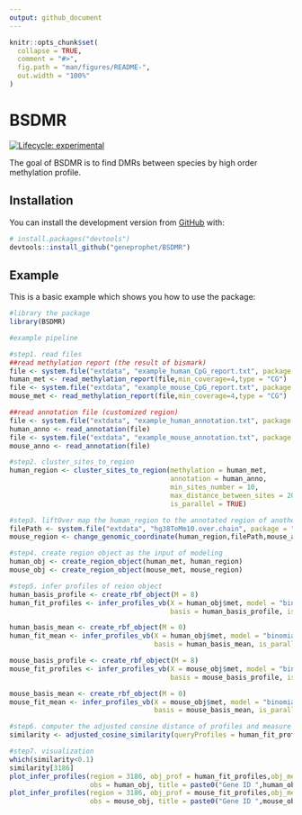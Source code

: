 ```yaml
---
output: github_document
---
```


<!-- README.md is generated from README.Rmd. Please edit that file -->

```r
knitr::opts_chunk$set(
  collapse = TRUE,
  comment = "#>",
  fig.path = "man/figures/README-",
  out.width = "100%"
)
```

# BSDMR

<!-- badges: start -->

[![Lifecycle: experimental](https://img.shields.io/badge/lifecycle-experimental-orange.svg)](https://www.tidyverse.org/lifecycle/#experimental)
<!-- badges: end -->

The goal of BSDMR is to find DMRs between species by high order methylation profile.

## Installation

You can install the development version from [GitHub](https://github.com/geneprophet/BSDMR) with:

``` r
# install.packages("devtools")
devtools::install_github("geneprophet/BSDMR")
```
## Example

This is a basic example which shows you how to use the package:

```r
#library the package
library(BSDMR)

#example pipeline

#step1. read files
##read methylation report (the result of bismark)
file <- system.file("extdata", "example_human_CpG_report.txt", package = "BSDMR")
human_met <- read_methylation_report(file,min_coverage=4,type = "CG")
file <- system.file("extdata", "example_mouse_CpG_report.txt", package = "BSDMR")
mouse_met <- read_methylation_report(file,min_coverage=4,type = "CG")

##read annotation file (customized region)
file <- system.file("extdata", "example_human_annotation.txt", package = "BSDMR")
human_anno <- read_annotation(file)
file <- system.file("extdata", "example_mouse_annotation.txt", package = "BSDMR")
mouse_anno <- read_annotation(file)

#step2. cluster_sites_to_region
human_region <- cluster_sites_to_region(methylation = human_met,
                                        annotation = human_anno,
                                        min_sites_number = 10,
                                        max_distance_between_sites = 200,
                                        is_parallel = TRUE)

#step3. liftOver map the human_region to the annotated region of another species(mouse)
filePath <- system.file("extdata", "hg38ToMm10.over.chain", package = "BSDMR")
mouse_region <- change_genomic_coordinate(human_region,filePath,mouse_anno)

#step4. create region object as the input of modeling
human_obj <- create_region_object(human_met, human_region)
mouse_obj <- create_region_object(mouse_met, mouse_region)

#step5. infer profiles of reion object
human_basis_profile <- create_rbf_object(M = 8)
human_fit_profiles <- infer_profiles_vb(X = human_obj$met, model = "binomial",
                                        basis = human_basis_profile, is_parallel = TRUE, vb_max_iter = 100)

human_basis_mean <- create_rbf_object(M = 0)
human_fit_mean <- infer_profiles_vb(X = human_obj$met, model = "binomial",
                                    basis = human_basis_mean, is_parallel = TRUE, vb_max_iter = 100)

mouse_basis_profile <- create_rbf_object(M = 8)
mouse_fit_profiles <- infer_profiles_vb(X = mouse_obj$met, model = "binomial",
                                        basis = mouse_basis_profile, is_parallel = TRUE, vb_max_iter = 100)

mouse_basis_mean <- create_rbf_object(M = 0)
mouse_fit_mean <- infer_profiles_vb(X = mouse_obj$met, model = "binomial",
                                    basis = mouse_basis_mean, is_parallel = TRUE, vb_max_iter = 100)

#step6. computer the adjusted consine distance of profiles and measure the similarity
similarity <- adjusted_cosine_similarity(queryProfiles = human_fit_profiles,subjectProfiles = mouse_fit_profiles)

#step7. visualization
which(similarity<0.1)
similarity[3186]
plot_infer_profiles(region = 3186, obj_prof = human_fit_profiles,obj_mean = human_fit_mean,
                    obs = human_obj, title = paste0("Gene ID ",human_obj$anno$id[3186]))
plot_infer_profiles(region = 3186, obj_prof = mouse_fit_profiles,obj_mean = mouse_fit_mean,
                    obs = mouse_obj, title = paste0("Gene ID ",mouse_obj$anno$id[3186]))

```
